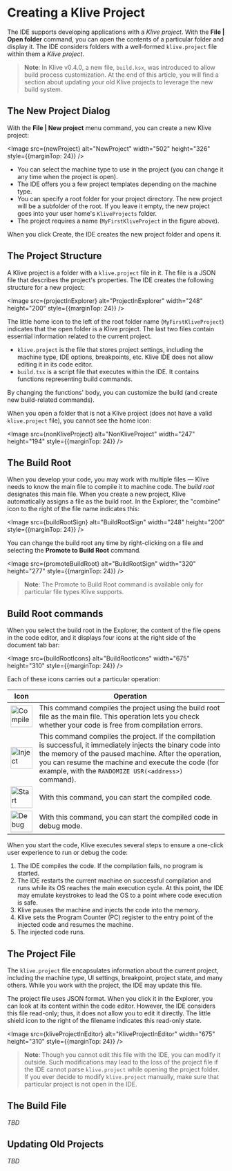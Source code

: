 
# Creating a Klive Project

The IDE supports developing applications with a *Klive project*. With the **File | Open folder** command, you can open the contents of a particular folder and display it. The IDE considers folders with a well-formed `klive.project` file within them a *Klive project*.

> **Note**: In Klive v0.4.0, a new file, `build.ksx`, was introduced to allow build process customization. At the end of this article, you will find a section about updating your old Klive projects to leverage the new build system.

## The New Project Dialog

With the **File | New project** menu command, you can create a new Klive project:

<Image src={newProject} alt="NewProject" width="502" height="326" style={{marginTop: 24}} />

- You can select the machine type to use in the project (you can change it any time when the project is open).
- The IDE offers you a few project templates depending on the machine type.
- You can specify a root folder for your project directory. The new project will be a subfolder of the root. If you leave it empty, the new project goes into your user home's `KliveProjects` folder.
- The project requires a name (`MyFirstKliveProject` in the figure above). 

When you click Create, the IDE creates the new project folder and opens it.

## The Project Structure

A Klive project is a folder with a `klive.project` file in it. The file is a JSON file that describes the project's properties. The IDE creates the following structure for a new project:

<Image src={projectInExplorer} alt="ProjectInExplorer" width="248" height="200" style={{marginTop: 24}} />

The little home icon to the left of the root folder name (`MyFirstKliveProject`) indicates that the open folder is a Klive project. The last two files contain essential information related to the current project.

- `klive.project` is the file that stores project settings, including the machine type, IDE options, breakpoints, etc. Klive IDE does not allow editing it in its code editor.
- `build.tsx` is a script file that executes within the IDE. It contains functions representing build commands.

By changing the functions' body, you can customize the build (and create new build-related commands).


When you open a folder that is not a Klive project (does not have a valid `klive.project` file), you cannot see the home icon:

<Image src={nonKliveProject} alt="NonKliveProject" width="247" height="194" style={{marginTop: 24}} />

## The Build Root

When you develop your code, you may work with multiple files — Klive needs to know the main file to compile it to machine code. The *build root* designates this main file. When you create a new project, Klive automatically assigns a file as the build root. In the Explorer, the "combine" icon to the right of the file name indicates this:

<Image src={buildRootSign} alt="BuildRootSign" width="248" height="200" style={{marginTop: 24}} />

You can change the build root any time by right-clicking on a file and selecting the **Promote to Build Root** command.

<Image src={promoteBuildRoot} alt="BuildRootSign" width="320" height="277" style={{marginTop: 24}} />

> **Note**: The Promote to Build Root command is available only for particular file types Klive supports.

## Build Root commands

When you select the build root in the Explorer, the content of the file opens in the code editor, and it displays four icons at the right side of the document tab bar:

<Image src={buildRootIcons} alt="BuildRootIcons" width="675" height="310" style={{marginTop: 24}} />

Each of these icons carries out a particular operation:

| Icon | Operation |
| ---- | --------- |
| <Image src={compile} alt="Compile" width="50" height="50" /> | This command compiles the project using the build root file as the main file. This operation lets you check whether your code is free from compilation errors. |
| <Image src={inject} alt="Inject" width="50" height="50" /> | This command compiles the project. If the compilation is successful, it immediately injects the binary code into the memory of the paused machine. After the operation, you can resume the machine and execute the code (for example, with the `RANDOMIZE USR(<address>)` command). |
| <Image src={start} alt="Start" width="50" height="50" /> | With this command, you can start the compiled code. |
| <Image src={debug} alt="Debug" width="50" height="50" /> | With this command, you can start the compiled code in debug mode. |

When you start the code, Klive executes several steps to ensure a one-click user experience to run or debug the code:

1. The IDE compiles the code. If the compilation fails, no program is started.
2. The IDE restarts the current machine on successful compilation and runs while its OS reaches the main execution cycle. At this point, the IDE may emulate keystrokes to lead the OS to a point where code execution is safe.
3. Klive pauses the machine and injects the code into the memory.
4. Klive sets the Program Counter (PC) register to the entry point of the injected code and resumes the machine.
5. The injected code runs.

## The Project File

The `klive.project` file encapsulates information about the current project, including the machine type, UI settings, breakpoint, project state, and many others. While you work with the project, the IDE may update this file.

The project file uses JSON format. When you click it in the Explorer, you can look at its content within the code editor. However, the IDE considers this file read-only; thus, it does not allow you to edit it directly. The little shield icon to the right of the filename indicates this read-only state.

<Image src={kliveProjectInEditor} alt="KliveProjectInEditor" width="675" height="310" style={{marginTop: 24}} />

> **Note**: Though you cannot edit this file with the IDE, you can modify it outside. Such modifications may lead to the loss of the project file if the IDE cannot parse `klive.project` while opening the project folder. If you ever decide to modify `klive.project` manually, make sure that particular project is not open in the IDE.

## The Build File

_TBD_

## Updating Old Projects

_TBD_

